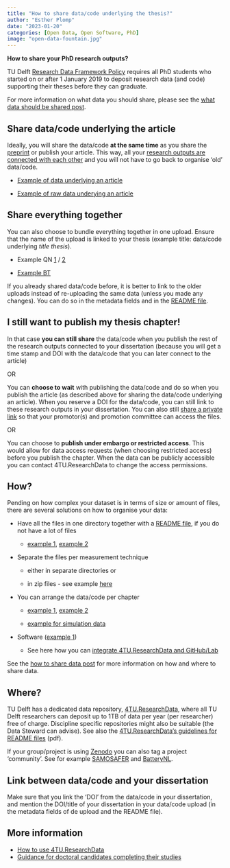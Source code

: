 ```yaml
---
title: "How to share data/code underlying the thesis?"
author: "Esther Plomp"
date: "2023-01-20"
categories: [Open Data, Open Software, PhD]
image: "open-data-fountain.jpg"
---
```


**How to share your PhD research outputs?**

TU Delft [Research Data Framework Policy](https://doi.org/10.5281/zenodo.2573159) requires all PhD students who started on or after 1 January 2019 to deposit research data (and code) supporting their theses before they can graduate.

For more information on what data you should share, please see the [what data should be shared post](https://estherplomp.github.io/TNW-OS-support/posts/data-sharing-what/).

## Share data/code underlying the article

Ideally, you will share the data/code **at the same time** as you share the [preprint](https://estherplomp.github.io/TNW-OS-support/posts/open-access-preprint/) or publish your article. This way, all your [research outputs are connected with each other](https://the-turing-way.netlify.app/communication/citable/citable-linking.html) and you will not have to go back to organise 'old' data/code.

-   [Example of data underlying an article](https://doi.org/10.4121/13031837)

-   [Example of raw data underying an article](https://doi.org/10.4121/16539453)

## Share everything together

You can also choose to bundle everything together in one upload. Ensure that the name of the upload is linked to your thesis (example title: data/code underlying *title thesis*).

-   Example QN [1](https://doi.org/10.4121/21725060.v2) / [2](https://doi.org/10.4121/20017610.v1)

-   [Example BT](https://doi.org/10.4121/fa103940-2b19-486f-8bb8-7028695c1da5.v1)

If you already shared data/code before, it is better to link to the older uploads instead of re-uploading the same data (unless you made any changes). You can do so in the metadata fields and in the [README file](https://estherplomp.github.io/TNW-OS-support/posts/readme/).

## I still want to publish my thesis chapter!

In that case **you can still share** the data/code when you publish the rest of the research outputs connected to your dissertation (because you will get a time stamp and DOI with the data/code that you can later connect to the article)

OR

You can **choose to wait** with publishing the data/code and do so when you publish the article (as described above for sharing the data/code underlying an article). When you reserve a DOI for the data/code, you can still link to these research outputs in your dissertation. You can also still [share a private link](https://estherplomp.github.io/TNW-OS-support/posts/4TU-info/#sharing-a-private-link) so that your promotor(s) and promotion committee can access the files.

OR

You can choose to **publish under embargo or restricted access**. This would allow for data access requests (when choosing restricted access) before you publish the chapter. When the data can be publicly accessible you can contact 4TU.ResearchData to change the access permissions.

## How?

Pending on how complex your dataset is in terms of size or amount of files, there are several solutions on how to organise your data:

-   Have all the files in one directory together with a [README file](https://estherplomp.github.io/TNW-OS-support/posts/readme/), if you do not have a lot of files

    -   [example 1](https://doi.org/10.4121/13395482.v1), [example 2](https://doi.org/10.4121/uuid:875f0bfd-c047-480c-8a3f-6322a33b3f9a)

-   Separate the files per measurement technique

    -   either in separate directories or

    -   in zip files - see example [here](https://doi.org/10.4121/13200464.v2)

-   You can arrange the data/code per chapter

    -   [example 1](https://doi.org/10.4121/uuid:81a65517-5b07-4753-9cbc-c566e6640488), [example 2](https://doi.org/10.4121/uuid:44a6b4eb-c4b6-4199-b023-39a97ab0eae8)

    -   [example for simulation data](https://doi.org/10.4121/18996992.v1)

-   Software ([example 1](https://doi.org/10.4121/13066028.v1))

    -   See here how you can [integrate 4TU.ResearchData and GitHub/Lab](https://estherplomp.github.io/TNW-OS-support/posts/Git-4TU-integration/)

See the [how to share data post](https://estherplomp.github.io/TNW-OS-support/posts/data-sharing-how/) for more information on how and where to share data.

## Where?

TU Delft has a dedicated data repository, [4TU.ResearchData](https://data.4tu.nl/info/en/), where all TU Delft researchers can deposit up to 1TB of data per year (per researcher) free of charge. Discipline specific repositories might also be suitable (the Data Steward can advise). See also the [4TU.ResearchData's guidelines for README files](https://data.4tu.nl/s/documents/Guidelines_for_creating_a_README_file.pdf) (pdf).

If your group/project is using [Zenodo](https://zenodo.org/) you can also tag a project 'community'. See for example [SAMOSAFER](https://zenodo.org/communities/samosafer) and [BatteryNL](https://zenodo.org/communities/batterynl/).

## Link between data/code and your dissertation

Make sure that you link the 'DOI' from the data/code in your dissertation, and mention the DOI/title of your dissertation in your data/code upload (in the metadata fields of de upload and the README file).

## More information

-   [How to use 4TU.ResearchData](https://estherplomp.github.io/TNW-OS-support/posts/4TU-info/)
-   [Guidance for doctoral candidates completing their studies](https://www.tudelft.nl/en/library/research-data-management/r/publish/publish-research-data/publish-your-phd-data/guidance-for-doctoral-candidates-completing-their-studies)
